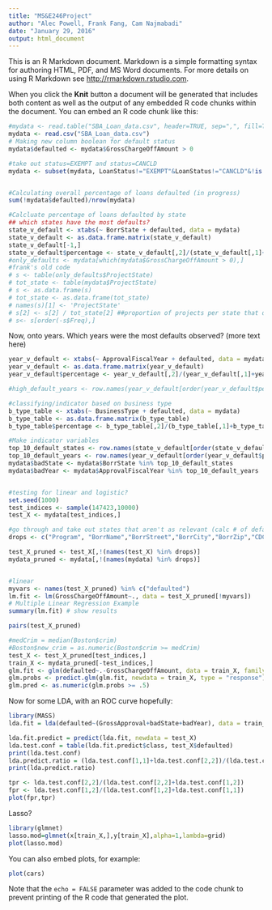 ```yaml
---
title: "MS&E246Project"
author: "Alec Powell, Frank Fang, Cam Najmabadi"
date: "January 29, 2016"
output: html_document
---
```


This is an R Markdown document. Markdown is a simple formatting syntax for authoring HTML, PDF, and MS Word documents. For more details on using R Markdown see <http://rmarkdown.rstudio.com>.

When you click the **Knit** button a document will be generated that includes both content as well as the output of any embedded R code chunks within the document. You can embed an R code chunk like this:

```r
#mydata <- read.table("SBA_Loan_data.csv", header=TRUE, sep=",", fill=TRUE)
mydata <- read.csv("SBA_Loan_data.csv")
# Making new column boolean for default status
mydata$defaulted <- mydata$GrossChargeOffAmount > 0

#take out status=EXEMPT and status=CANCLD
mydata <- subset(mydata, LoanStatus!="EXEMPT"&LoanStatus!="CANCLD"&!is.na(BusinessType))


#Calculating overall percentage of loans defaulted (in progress)
sum(!mydata$defaulted)/nrow(mydata)

#Calcluate percentage of loans defaulted by state
## which states have the most defaults?
state_v_default <- xtabs(~ BorrState + defaulted, data = mydata)
state_v_default <- as.data.frame.matrix(state_v_default)
state_v_default[-1,]
state_v_default$percentage <- state_v_default[,2]/(state_v_default[,1]+state_v_default[,2]) 
#only_defaults <- mydata[which(mydata$GrossChargeOffAmount > 0),]
#frank's old code
# s <- table(only_defaults$ProjectState)
# tot_state <- table(mydata$ProjectState)
# s <- as.data.frame(s)
# tot_state <- as.data.frame(tot_state)
# names(s)[1] <- 'ProjectState'
# s[2] <- s[2] / tot_state[2] ##proportion of projects per state that default on a loan
# s<- s[order(-s$Freq),]
```
Now, onto years. Which years were the most defaults observed?
(more text here)

```r

year_v_default <- xtabs(~ ApprovalFiscalYear + defaulted, data = mydata)
year_v_default <- as.data.frame.matrix(year_v_default)
year_v_default$percentage <- year_v_default[,2]/(year_v_default[,1]+year_v_default[,2]) 

#high_default_years <- row.names(year_v_default[order(year_v_default$percentage, decreasing = TRUE)])

#classifying/indicator based on business type
b_type_table <- xtabs(~ BusinessType + defaulted, data = mydata)
b_type_table <- as.data.frame.matrix(b_type_table)
b_type_table$percentage <- b_type_table[,2]/(b_type_table[,1]+b_type_table[,2]) 

#Make indicator variables
top_10_default_states <- row.names(state_v_default[order(state_v_default$percentage,decreasing=T)[1:10],])
top_10_default_years <- row.names(year_v_default[order(year_v_default$percentage,decreasing = T)[1:10],])
mydata$badState <- mydata$BorrState %in% top_10_default_states
mydata$badYear <- mydata$ApprovalFiscalYear %in% top_10_default_years


#testing for linear and logistic?
set.seed(1000)
test_indices <- sample(147423,10000)
test_X <- mydata[test_indices,]

#go through and take out states that aren't as relevant (calc # of defaults per state)
drops <- c("Program", "BorrName","BorrStreet","BorrCity","BorrZip","CDC_Name","CDC_Street","CDC_City","CDC_Zip","ThirdPartyLender_Name","ThirdPartyLender_City","ThirdPartyLender_State","ThirdPartyDollars","Delivery Method","ProjectCounty","ApprovalDate","ChargeOffDate","NaicsDescription","BorrState","CDC_State","ProjectState","LoanStatus","subpgmdesc","NaicsCode")

test_X_pruned <- test_X[,!(names(test_X) %in% drops)]
mydata_pruned <- mydata[,!(names(mydata) %in% drops)]


#linear
myvars <- names(test_X_pruned) %in% c("defaulted")
lm.fit <- lm(GrossChargeOffAmount~., data = test_X_pruned[!myvars])
# Multiple Linear Regression Example
summary(lm.fit) # show results

pairs(test_X_pruned)

#medCrim = median(Boston$crim)
#Boston$new_crim = as.numeric(Boston$crim >= medCrim)
test_X <- test_X_pruned[test_indices,]
train_X <- mydata_pruned[-test_indices,]
glm.fit <- glm(defaulted~.-GrossChargeOffAmount, data = train_X, family = binomial)
glm.probs <- predict.glm(glm.fit, newdata = train_X, type = "response")
glm.pred <- as.numeric(glm.probs >= .5)

```

Now for some LDA, with an ROC curve hopefully:

```r
library(MASS)
lda.fit = lda(defaulted~(GrossApproval+badState+badYear), data = train_X)

lda.fit.predict = predict(lda.fit, newdata = test_X)
lda.test.conf = table(lda.fit.predict$class, test_X$defaulted)
print(lda.test.conf)
lda.predict.ratio = (lda.test.conf[1,1]+lda.test.conf[2,2])/(lda.test.conf[1,1]+lda.test.conf[1,2]+lda.test.conf[2,1]+lda.test.conf[2,2])
print(lda.predict.ratio)

tpr <- lda.test.conf[2,2]/(lda.test.conf[2,2]+lda.test.conf[1,2])
fpr <- lda.test.conf[1,2]/(lda.test.conf[1,2]+lda.test.conf[1,1])
plot(fpr,tpr)

```

Lasso?

```r
library(glmnet)
lasso.mod=glmnet(x[train_X,],y[train_X],alpha=1,lambda=grid)
plot(lasso.mod)

```

You can also embed plots, for example:

```r
plot(cars)
```

Note that the `echo = FALSE` parameter was added to the code chunk to prevent printing of the R code that generated the plot.
